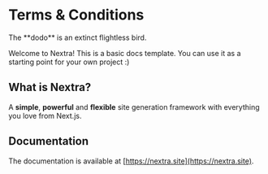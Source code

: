 # Terms & Conditions 

<Callout emoji="🦤">
  The **dodo** is an extinct flightless bird.
</Callout>
 
Welcome to Nextra! This is a basic docs template. You can use it as a starting point for your own project :)

## What is Nextra?

A **simple**, **powerful** and **flexible** site generation framework with everything you love from Next.js.

## Documentation

The documentation is available at [https://nextra.site](https://nextra.site).
